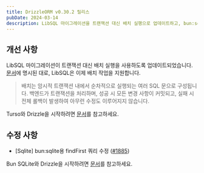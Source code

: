 ```yaml
---
title: DrizzleORM v0.30.2 릴리스
pubDate: 2024-03-14
description: LibSQL 마이그레이션을 트랜잭션 대신 배치 실행으로 업데이트하고, bun:sqlite용 findFirst 쿼리를 수정했습니다.
---
```


## 개선 사항

LibSQL 마이그레이션이 트랜잭션 대신 배치 실행을 사용하도록 업데이트되었습니다. [문서](https://docs.turso.tech/sdk/ts/reference#batch-transactions)에 명시된 대로, LibSQL은 이제 배치 작업을 지원합니다.

> 배치는 암시적 트랜잭션 내에서 순차적으로 실행되는 여러 SQL 문으로 구성됩니다. 백엔드가 트랜잭션을 처리하며, 성공 시 모든 변경 사항이 커밋되고, 실패 시 전체 롤백이 발생하여 아무런 수정도 이루어지지 않습니다.

Turso와 Drizzle을 시작하려면 [문서](/docs/get-started-sqlite#turso)를 참고하세요.


## 수정 사항

- [Sqlite] bun:sqlite용 findFirst 쿼리 수정 ([#1885](https://github.com/drizzle-team/drizzle-orm/pull/1885))

Bun SQLite와 Drizzle을 시작하려면 [문서](/docs/get-started-sqlite#bun-sqlite)를 참고하세요.


